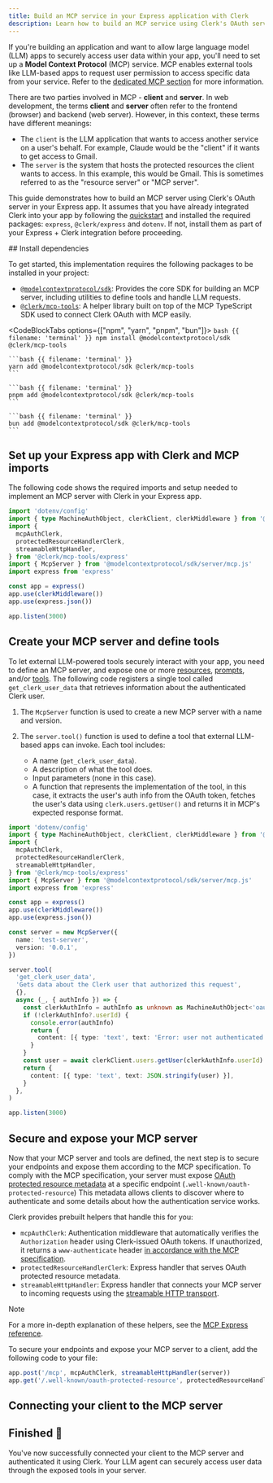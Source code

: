 ```yaml
---
title: Build an MCP service in your Express application with Clerk
description: Learn how to build an MCP service using Clerk's OAuth server in your Express application.
---
```


If you're building an application and want to allow large language model (LLM) apps to securely access user data within your app, you'll need to set up a **Model Context Protocol** (MCP) service. MCP enables external tools like LLM-based apps to request user permission to access specific data from your service. Refer to the [dedicated MCP section](/docs/oauth/how-clerk-implements-oauth#building-a-model-context-protocol-mcp-service-using-clerk-s-o-auth-server) for more information.

There are two parties involved in MCP - **client** and **server**. In web development, the terms **client** and **server** often refer to the frontend (browser) and backend (web server). However, in this context, these terms have different meanings:

- The `client` is the LLM application that wants to access another service on a user's behalf. For example, Claude would be the "client" if it wants to get access to Gmail.
- The `server` is the system that hosts the protected resources the client wants to access. In this example, this would be Gmail. This is sometimes referred to as the "resource server" or "MCP server".

This guide demonstrates how to build an MCP server using Clerk's OAuth server in your Express app. It assumes that you have already integrated Clerk into your app by following the [quickstart](/docs/quickstarts/express) and installed the required packages: `express`, `@clerk/express` and `dotenv`. If not, install them as part of your Express + Clerk integration before proceeding.

<Steps>
  ## Install dependencies

  To get started, this implementation requires the following packages to be installed in your project:

  - [`@modelcontextprotocol/sdk`](https://github.com/modelcontextprotocol/typescript-sdk): Provides the core SDK for building an MCP server, including utilities to define tools and handle LLM requests.
  - [`@clerk/mcp-tools`](https://github.com/clerk/mcp-tools): A helper library built on top of the MCP TypeScript SDK used to connect Clerk OAuth with MCP easily.

  <CodeBlockTabs options={["npm", "yarn", "pnpm", "bun"]}>
    ```bash {{ filename: 'terminal' }}
    npm install @modelcontextprotocol/sdk @clerk/mcp-tools
    ```

    ```bash {{ filename: 'terminal' }}
    yarn add @modelcontextprotocol/sdk @clerk/mcp-tools
    ```

    ```bash {{ filename: 'terminal' }}
    pnpm add @modelcontextprotocol/sdk @clerk/mcp-tools
    ```

    ```bash {{ filename: 'terminal' }}
    bun add @modelcontextprotocol/sdk @clerk/mcp-tools
    ```
  </CodeBlockTabs>

  ## Set up your Express app with Clerk and MCP imports

  The following code shows the required imports and setup needed to implement an MCP server with Clerk in your Express app.

  ```ts
  import 'dotenv/config'
  import { type MachineAuthObject, clerkClient, clerkMiddleware } from '@clerk/express'
  import {
    mcpAuthClerk,
    protectedResourceHandlerClerk,
    streamableHttpHandler,
  } from '@clerk/mcp-tools/express'
  import { McpServer } from '@modelcontextprotocol/sdk/server/mcp.js'
  import express from 'express'

  const app = express()
  app.use(clerkMiddleware())
  app.use(express.json())

  app.listen(3000)
  ```

  ## Create your MCP server and define tools

  To let external LLM-powered tools securely interact with your app, you need to define an MCP server, and expose one or more [resources](https://modelcontextprotocol.io/docs/concepts/resources), [prompts](https://modelcontextprotocol.io/docs/concepts/prompts), and/or [tools](https://modelcontextprotocol.io/docs/concepts/tools). The following code registers a single tool called `get_clerk_user_data` that retrieves information about the authenticated Clerk user.

  1. The `McpServer` function is used to create a new MCP server with a name and version.
  1. The `server.tool()` function is used to define a tool that external LLM-based apps can invoke. Each tool includes:

     - A name (`get_clerk_user_data`).
     - A description of what the tool does.
     - Input parameters (none in this case).
     - A function that represents the implementation of the tool, in this case, it extracts the user's auth info from the OAuth token, fetches the user's data using `clerk.users.getUser()` and returns it in MCP's expected response format.

  ```ts {{mark: [[15, 37]], collapsible: true}}
  import 'dotenv/config'
  import { type MachineAuthObject, clerkClient, clerkMiddleware } from '@clerk/express'
  import {
    mcpAuthClerk,
    protectedResourceHandlerClerk,
    streamableHttpHandler,
  } from '@clerk/mcp-tools/express'
  import { McpServer } from '@modelcontextprotocol/sdk/server/mcp.js'
  import express from 'express'

  const app = express()
  app.use(clerkMiddleware())
  app.use(express.json())

  const server = new McpServer({
    name: 'test-server',
    version: '0.0.1',
  })

  server.tool(
    'get_clerk_user_data',
    'Gets data about the Clerk user that authorized this request',
    {},
    async (_, { authInfo }) => {
      const clerkAuthInfo = authInfo as unknown as MachineAuthObject<'oauth_token'>
      if (!clerkAuthInfo?.userId) {
        console.error(authInfo)
        return {
          content: [{ type: 'text', text: 'Error: user not authenticated' }],
        }
      }
      const user = await clerkClient.users.getUser(clerkAuthInfo.userId)
      return {
        content: [{ type: 'text', text: JSON.stringify(user) }],
      }
    },
  )

  app.listen(3000)
  ```

  ## Secure and expose your MCP server

  Now that your MCP server and tools are defined, the next step is to secure your endpoints and expose them according to the MCP specification. To comply with the MCP specification, your server must expose [OAuth protected resource metadata](https://datatracker.ietf.org/doc/html/rfc9728#section-4.1) at a specific endpoint (`.well-known/oauth-protected-resource`) This metadata allows clients to discover where to authenticate and some details about how the authentication service works.

  Clerk provides prebuilt helpers that handle this for you:

  - `mcpAuthClerk`: Authentication middleware that automatically verifies the `Authorization` header using Clerk-issued OAuth tokens. If unauthorized, it returns a `www-authenticate` header [in accordance with the MCP specification](https://modelcontextprotocol.io/specification/2025-06-18/basic/authorization#authorization-server-location).
  - `protectedResourceHandlerClerk`: Express handler that serves OAuth protected resource metadata.
  - `streamableHttpHandler`: Express handler that connects your MCP server to incoming requests using the [streamable HTTP transport](https://modelcontextprotocol.io/docs/concepts/transports#streamable-http).

  > [!NOTE]
  > For a more in-depth explanation of these helpers, see the [MCP Express reference](https://github.com/clerk/mcp-tools/tree/main/express).

  To secure your endpoints and expose your MCP server to a client, add the following code to your file:

  ```ts
  app.post('/mcp', mcpAuthClerk, streamableHttpHandler(server))
  app.get('/.well-known/oauth-protected-resource', protectedResourceHandlerClerk)
  ```

  ## Connecting your client to the MCP server

  <Include src="_partials/connecting-client-mcp-server" />

  ## Finished 🎉

  You've now successfully connected your client to the MCP server and authenticated it using Clerk. Your LLM agent can securely access user data through the exposed tools in your server.
</Steps>
